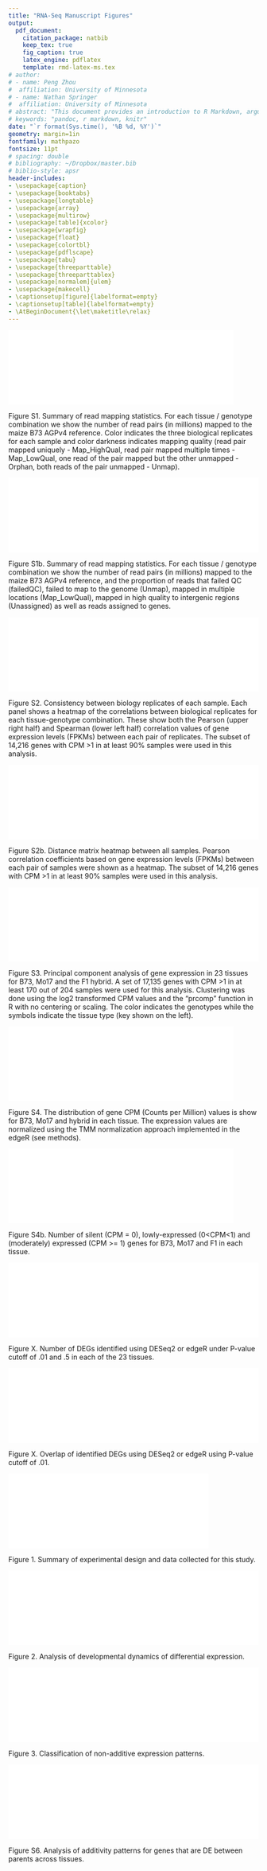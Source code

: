 ```yaml
---
title: "RNA-Seq Manuscript Figures"
output: 
  pdf_document:
    citation_package: natbib
    keep_tex: true
    fig_caption: true
    latex_engine: pdflatex
    template: rmd-latex-ms.tex
# author:
# - name: Peng Zhou
#  affiliation: University of Minnesota
# - name: Nathan Springer
#  affiliation: University of Minnesota
# abstract: "This document provides an introduction to R Markdown, argues for its..."
# keywords: "pandoc, r markdown, knitr"
date: "`r format(Sys.time(), '%B %d, %Y')`"
geometry: margin=1in
fontfamily: mathpazo
fontsize: 11pt
# spacing: double
# bibliography: ~/Dropbox/master.bib
# biblio-style: apsr
header-includes:
- \usepackage{caption}
- \usepackage{booktabs}
- \usepackage{longtable}
- \usepackage{array}
- \usepackage{multirow}
- \usepackage[table]{xcolor}
- \usepackage{wrapfig}
- \usepackage{float}
- \usepackage{colortbl}
- \usepackage{pdflscape}
- \usepackage{tabu}
- \usepackage{threeparttable}
- \usepackage{threeparttablex}
- \usepackage[normalem]{ulem}
- \usepackage{makecell}
- \captionsetup[figure]{labelformat=empty}
- \captionsetup[table]{labelformat=empty}
- \AtBeginDocument{\let\maketitle\relax}
---
```

\pagenumbering{gobble}

![]($briggs/data/41_qc_m/01.readmapping.pdf){width=90%}

Figure S1. Summary of read mapping statistics. For each tissue / genotype combination we show the number of read pairs (in millions) mapped to the maize B73 AGPv4 reference. Color indicates the three biological replicates for each sample and color darkness indicates mapping quality (read pair mapped uniquely - Map_HighQual, read pair mapped multiple times - Map_LowQual, one read of the pair mapped but the other unmapped - Orphan, both reads of the pair unmapped - Unmap).

\pagebreak
![]($briggs/data/41_qc_m/02.readmapping.prop.pdf){width=100%}

Figure S1b. Summary of read mapping statistics. For each tissue / genotype combination we show the number of read pairs (in millions) mapped to the maize B73 AGPv4 reference, and the proportion of reads that failed QC (failedQC), failed to map to the genome (Unmap), mapped in multiple locations (Map_LowQual), mapped in high quality to intergenic regions (Unassigned) as well as reads assigned to genes.

\pagebreak
![]($briggs/data/41_qc_m/07.cpm.cor.pdf){width=100%}

Figure S2. Consistency between biology replicates of each sample. Each panel shows a heatmap of the correlations between biological replicates for each tissue-genotype combination.  These show both the Pearson (upper right half) and Spearman (lower left half) correlation values of gene expression levels (FPKMs) between each pair of replicates.  The subset of 14,216 genes with CPM >1 in at least 90% samples were used in this analysis.

\pagebreak
![]($briggs/data/41_qc_m/08.heatmap.pdf){width=100%}

Figure S2b.  Distance matrix heatmap between all samples.  Pearson correlation coefficients based on gene expression levels (FPKMs) between each pair of samples were shown as a heatmap.  The subset of 14,216 genes with CPM >1 in at least 90% samples were used in this analysis.

\pagebreak
![]($briggs/data/41_qc_m/09.pca.pdf){width=100%}

Figure S3.  Principal component analysis of gene expression in 23 tissues for B73, Mo17 and the F1 hybrid.  A set of 17,135 genes with CPM >1 in at least 170 out of 204 samples were used for this analysis.  Clustering was done using the log2 transformed CPM values and the “prcomp” function in R with no centering or scaling.  The color indicates the genotypes while the symbols indicate the tissue type (key shown on the left).

\pagebreak
![]($briggs/data/41_qc_m/12.cpm.den.pdf){width=90%}

Figure S4. The distribution of gene CPM (Counts per Million) values is show for B73, Mo17 and hybrid in each tissue.  The expression values are normalized using the TMM normalization approach implemented in the edgeR (see methods).

\pagebreak
![]($briggs/data/41_qc_m/15.expressed.pdf){width=90%}

Figure S4b. Number of silent (CPM = 0), lowly-expressed (0<CPM<1) and (moderately) expressed (CPM >= 1) genes for B73, Mo17 and F1 in each tissue.

\pagebreak
![]($briggs/data/42_de_m/test2.pdf){width=100%}

Figure X. Number of DEGs identified using DESeq2 or edgeR under P-value cutoff of .01 and .5 in each of the 23 tissues.

\pagebreak
![]($briggs/data/42_de_m/test.pdf){width=100%}

Figure X. Overlap of identified DEGs using DESeq2 or edgeR using P-value cutoff of .01.

\pagebreak

![]($briggs/data/49_coop_m/11.expr.pdf){width=80%}

Figure 1.  Summary of experimental design and data collected for this study.

\pagebreak
![]($briggs/data/49_coop_m/25.DE.pdf){width=100%}

Figure 2.  Analysis of developmental dynamics of differential expression.

\pagebreak
![]($briggs/data/49_coop_m/25.Dom.pdf){width=100%}

Figure 3. Classification of non-additive expression patterns. 

\pagebreak
![]($briggs/data/49_coop_m/25.Dom.sup.pdf){width=100%}

Figure S6. Analysis of additivity patterns for genes that are DE between parents across tissues.  
